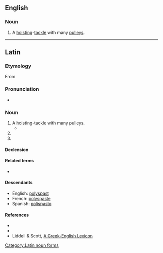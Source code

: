 ==English==

===Noun===
{{en-noun}}

# {{lb|en|historical}} A [[hoist]]ing-[[tackle]] with many [[pulley]]s.

----

==Latin==

===Etymology===
From {{der|la|grc|πολύσπαστον||compound pulley}}

===Pronunciation===
* {{la-IPA}}

===Noun===
{{la-noun|polyspaston<2>}}

# A [[hoist]]ing-[[tackle]] with many [[pulleys]].
#* {{Q|la|Vitruvius|De architectura|10|5|quote=Hoc genus machinae '''polyspaston''' appellatur, quod multis orbiculorum circumitionibus et facilitatem summam praestat et celeritatem.}}
# {{inflection of|polyspaston||acc|s|lang=la}}
# {{inflection of|polyspaston||voc|s|lang=la}}

====Declension====
{{la-ndecl|polyspaston<2>}}

====Related terms====
* {{l|la|pentaspaston}}

====Descendants====
* English: [[polyspast]]
* French: [[polyspaste]]
* Spanish: [[polispasto]]

====References====
* {{R:L&S|polyspaston}}
* {{R:Gaffiot}}
* Liddell & Scott, [http://perseus.mpiwg-berlin.mpg.de/cgi-bin/resolveform?lookup=poluspastos&type=begin&lang=greek&searchText=&options=Sort+Results+Alphabetically&.submit=Submit+Query&formentry=1&lang=greek A Greek-English Lexicon]

[[Category:Latin noun forms]]